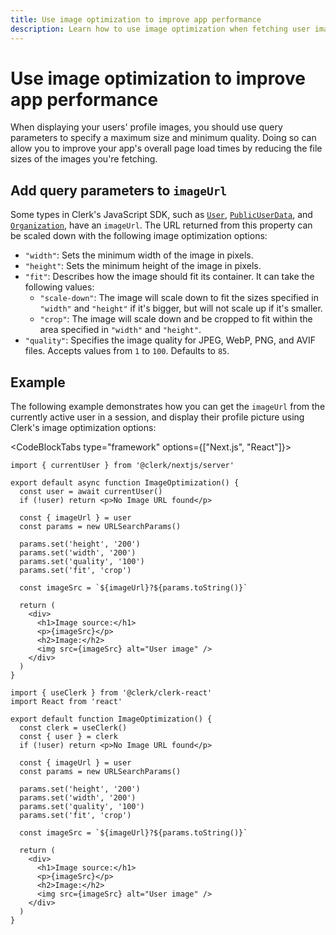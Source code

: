 ```yaml
---
title: Use image optimization to improve app performance
description: Learn how to use image optimization when fetching user images from Clerk.
---
```


# Use image optimization to improve app performance

When displaying your users' profile images, you should use query parameters to specify a maximum size and minimum quality. Doing so can allow you to improve your app's overall page load times by reducing the file sizes of the images you're fetching.

## Add query parameters to `imageUrl`

Some types in Clerk's JavaScript SDK, such as [`User`](/docs/references/javascript/user/user), [`PublicUserData`](/docs/references/javascript/types/public-user-data#properties), and [`Organization`](/docs/references/javascript/organization/organization#properties), have an `imageUrl`. The URL returned from this property can be scaled down with the following image optimization options:

- `"width"`: Sets the minimum width of the image in pixels.
- `"height"`: Sets the minimum height of the image in pixels.
- `"fit"`: Describes how the image should fit its container. It can take the following values:
  - `"scale-down"`: The image will scale down to fit the sizes specified in `"width"` and `"height"` if it's bigger, but will not scale up if it's smaller.
  - `"crop"`: The image will scale down and be cropped to fit within the area specified in `"width"` and `"height"`.
- `"quality"`: Specifies the image quality for JPEG, WebP, PNG, and AVIF files. Accepts values from `1` to `100`. Defaults to `85`.

## Example

The following example demonstrates how you can get the `imageUrl` from the currently active user in a session, and display their profile picture using Clerk's image optimization options:

<CodeBlockTabs type="framework" options={["Next.js", "React"]}>
  ```tsx {{ filename: 'app/image-optimization/page.tsx' }}
  import { currentUser } from '@clerk/nextjs/server'

  export default async function ImageOptimization() {
    const user = await currentUser()
    if (!user) return <p>No Image URL found</p>

    const { imageUrl } = user
    const params = new URLSearchParams()

    params.set('height', '200')
    params.set('width', '200')
    params.set('quality', '100')
    params.set('fit', 'crop')

    const imageSrc = `${imageUrl}?${params.toString()}`

    return (
      <div>
        <h1>Image source:</h1>
        <p>{imageSrc}</p>
        <h2>Image:</h2>
        <img src={imageSrc} alt="User image" />
      </div>
    )
  }
  ```

  ```tsx {{ filename: 'components/image-optimization.tsx' }}
  import { useClerk } from '@clerk/clerk-react'
  import React from 'react'

  export default function ImageOptimization() {
    const clerk = useClerk()
    const { user } = clerk
    if (!user) return <p>No Image URL found</p>

    const { imageUrl } = user
    const params = new URLSearchParams()

    params.set('height', '200')
    params.set('width', '200')
    params.set('quality', '100')
    params.set('fit', 'crop')

    const imageSrc = `${imageUrl}?${params.toString()}`

    return (
      <div>
        <h1>Image source:</h1>
        <p>{imageSrc}</p>
        <h2>Image:</h2>
        <img src={imageSrc} alt="User image" />
      </div>
    )
  }
  ```
</CodeBlockTabs>

